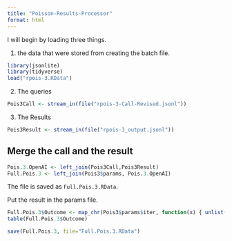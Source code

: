 ```yaml
---
title: "Poisson-Results-Processor"
format: html
---
```


I will begin by loading three things.  

1. the data that were stored from creating the batch file.

```r
library(jsonlite)
library(tidyverse)
load("rpois-3.RData")
```

2. The queries

```r
Pois3Call <- stream_in(file("rpois-3-Call-Revised.jsonl"))
```

3. The Results

```r
Pois3Result <- stream_in(file("rpois-3_output.jsonl"))
```

## Merge the call and the result

```r
Pois.3.OpenAI <- left_join(Pois3Call,Pois3Result)
Full.Pois.3 <- left_join(Pois3$params, Pois.3.OpenAI)
```

The file is saved as `Full.Pois.3.RData`.

Put the result in the params file.

```r
Full.Pois.3$Outcome <- map_chr(Pois3$params$iter, function(x) { unlist(Pois3Result$response$body$choices[[x]][[2]][2]) })
table(Full.Pois.3$Outcome)
```

```r
save(Full.Pois.3, file="Full.Pois.3.RData")
```

